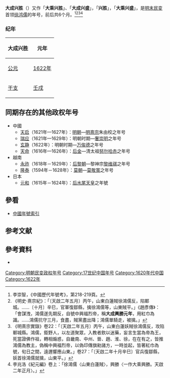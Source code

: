{{Eranamebox|年号=大成兴胜
|起讫时间= [[1622年|1622年]]五月十一日—十月十九日
|政权= 
|帝王= 徐鸿儒
|历时= 6个月
|timeline= <timeline>
ImageSize  = width:200 height:50
PlotArea   = width:180 height:30 left:10 bottom:20
TimeAxis   = orientation:horizontal
DateFormat = yyyy
Period     = from:1368 till:1644
AlignBars  = early
ScaleMajor = increment:60 start:1368
Colors =
  id:canvas value:rgb(1,1,0.85)
BackgroundColors = canvas:canvas
PlotData =
  width:15 color:black
  bar:era from:start till:end
  bar:era from:1622 till:1622 color:red
</timeline>
|说明= <span style="color: red">大成兴胜</span>在'''明朝'''时期的位置。
}}
'''大成兴胜'''（{{kj|1622年|五月十一日||十月十九日}}）又作「'''大乘兴胜'''」、「'''大成兴盛'''」，「'''兴胜'''」，「'''大乘兴盛'''」，是[[明末民变|明末民变]]首领[[徐鸿儒|徐鸿儒]]的年号，前后共6个月。<ref>李崇智，《中國歷代年號考》，第218-219頁。</ref><ref>《明史·熹宗紀》：「〔天啟二年五月〕丙午，山東白蓮賊徐鴻儒反，陷鄆城。……〔十月〕辛巳，官軍復鄒縣，擒徐鴻儒等，山東賊平。」《趙彥傳》：「會謀洩，鴻儒遂先期反，自號中興福烈帝，稱'''大成興勝元年'''，用紅巾為識。……鴻儒抗守三月，食盡，賊黨盡出降；鴻儒單騎走，被擒。」</ref><ref>《明熹宗實錄》卷22：「〔天啟二年五月〕丙午，山東白蓮妖賊徐鴻儒反，攻陷鄆城縣。鴻儒，鉅野人，以左道聚眾，入教者飲以迷藥，妄言生當為帝為王，死當證佛作祖，轉相煽惑，自畿南、中州、晉、趙、淮、徐，在在有之，皆推鴻儒為教主，偽稱中興福烈帝，以偽印傳旗勑諸方，一時並起，皆著紅巾為號，旬日之間，遠邇響應山東。」卷27：「〔天啟二年十月辛巳〕官兵復鄒縣，妖首徐鴻儒就擒，山東平。」</ref><ref>李兆洛《紀元編》卷上：「徐鴻儒〈山東白蓮賊〉，興勝〈一作大乘興勝。天啟二年正月〉。」</ref>

===纪年===
{| class="wikitable"  style="text-align:center;"
!大成兴胜!!元年
|-
![[公元|公元]]
|[[1622年|1622年]]
|-
![[干支|干支]]
|[[壬戌|壬戌]]
|}

==同期存在的其他政权年号== 
*中國
**[[天启_(明朝)|天启]]（1621年—1627年）：[[明朝|明朝]]—[[明熹宗|明熹宗]]朱由校之年号
**[[瑞应|瑞应]]（1621年—1629年）：明朝时期—[[奢崇明|奢崇明]]之年号
**[[玄静|玄静]]（1622年）：明朝时期—[[万俟德|万俟德]]之年号
**[[天命_(后金)|天命]]（1616年—1626年）：[[后金|后金]]—清太祖[[努尔哈赤|努尔哈赤]]之年号
*越南
**[[永祚_(越南)|永祚]]（1618年－1629年）：[[后黎朝|后黎朝]]—黎神宗[[黎神宗|黎维祺]]之年号
**[[隆泰|隆泰]]（1594年－1628年）：[[莫朝|莫朝]]—[[莫敬寬|莫敬寬]]之年号
*日本
**[[元和_(日本)|元和]]（1615年－1624年）：[[后水尾天皇|后水尾天皇]]之年號

==參看==
*[[中国年号列表#明朝|中國年號索引]]

==参考文献==
{{Reflist}}

==參考資料==
*{{Cite book|author=李崇智|title=中国历代年号考|format=|url=|date=2004年12月|publisher=中华书局|location=北京|id=ISBN 7101025129}}

{{明朝年號}}

[[Category:明朝民变政权年号|Category:明朝民变政权年号]]
[[Category:17世纪中国年号|Category:17世纪中国年号]]
[[Category:1620年代中国|Category:1620年代中国]]
[[Category:1622年|Category:1622年]]